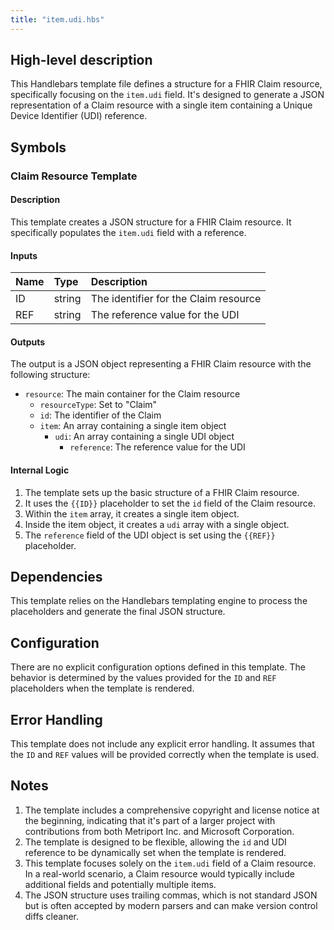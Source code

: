 ```yaml
---
title: "item.udi.hbs"
---
```


## High-level description
This Handlebars template file defines a structure for a FHIR Claim resource, specifically focusing on the `item.udi` field. It's designed to generate a JSON representation of a Claim resource with a single item containing a Unique Device Identifier (UDI) reference.

## Symbols

### Claim Resource Template
#### Description
This template creates a JSON structure for a FHIR Claim resource. It specifically populates the `item.udi` field with a reference.

#### Inputs
| Name | Type | Description |
|:-----|:-----|:------------|
| ID   | string | The identifier for the Claim resource |
| REF  | string | The reference value for the UDI |

#### Outputs
The output is a JSON object representing a FHIR Claim resource with the following structure:
- `resource`: The main container for the Claim resource
  - `resourceType`: Set to "Claim"
  - `id`: The identifier of the Claim
  - `item`: An array containing a single item object
    - `udi`: An array containing a single UDI object
      - `reference`: The reference value for the UDI

#### Internal Logic
1. The template sets up the basic structure of a FHIR Claim resource.
2. It uses the `{{ID}}` placeholder to set the `id` field of the Claim resource.
3. Within the `item` array, it creates a single item object.
4. Inside the item object, it creates a `udi` array with a single object.
5. The `reference` field of the UDI object is set using the `{{REF}}` placeholder.

## Dependencies
This template relies on the Handlebars templating engine to process the placeholders and generate the final JSON structure.

## Configuration
There are no explicit configuration options defined in this template. The behavior is determined by the values provided for the `ID` and `REF` placeholders when the template is rendered.

## Error Handling
This template does not include any explicit error handling. It assumes that the `ID` and `REF` values will be provided correctly when the template is used.

## Notes
1. The template includes a comprehensive copyright and license notice at the beginning, indicating that it's part of a larger project with contributions from both Metriport Inc. and Microsoft Corporation.
2. The template is designed to be flexible, allowing the `id` and UDI reference to be dynamically set when the template is rendered.
3. This template focuses solely on the `item.udi` field of a Claim resource. In a real-world scenario, a Claim resource would typically include additional fields and potentially multiple items.
4. The JSON structure uses trailing commas, which is not standard JSON but is often accepted by modern parsers and can make version control diffs cleaner.